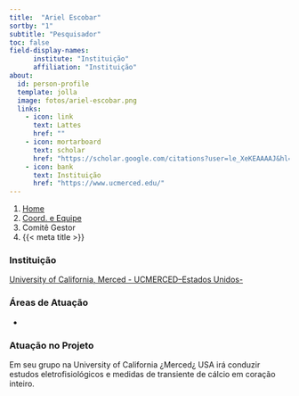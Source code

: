 ```yaml
---
title:  "Ariel Escobar"
sortby: "1"
subtitle: "Pesquisador"
toc: false
field-display-names:
      institute: "Instituição"
      affiliation: "Instituição"
about:
  id: person-profile
  template: jolla
  image: fotos/ariel-escobar.png
  links:
    - icon: link
      text: Lattes
      href: ""
    - icon: mortarboard
      text: scholar
      href: "https://scholar.google.com/citations?user=le_XeKEAAAAJ&hl=en&oi=ao"
    - icon: bank
      text: Instituição
      href: "https://www.ucmerced.edu/"
---
```


```{=html}
<nav aria-label="breadcrumb">
  <ol class="breadcrumb">
    <li class="breadcrumb-item"><a href="../../index.html">Home</a></li>
    <li class="breadcrumb-item"><a href="../coord-equipe.html">Coord. e Equipe</a></li>
    <li class="breadcrumb-item active">Comitê Gestor</li>
    <li class="breadcrumb-item active" aria-current="page">{{< meta title >}}</li>
  </ol>
</nav>
```
:::{#person-profile}
:::

### Instituição

[University of California, Merced - UCMERCED--Estados Unidos-](https://www.ucmerced.edu/)

### Áreas de Atuação

-

### Atuação no Projeto

Em seu grupo na University of California ¿Merced¿ USA irá conduzir estudos eletrofisiológicos e medidas de transiente de cálcio em coração inteiro.
